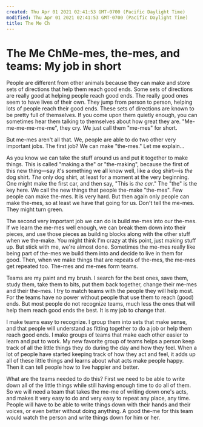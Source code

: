 ```yaml
---
created: Thu Apr 01 2021 02:41:53 GMT-0700 (Pacific Daylight Time)
modified: Thu Apr 01 2021 02:41:53 GMT-0700 (Pacific Daylight Time)
title: The Me Ch
---
```

# The Me ChMe-mes, the-mes, and teams: My job in short

People are different from other animals because they can make and store sets of directions that help them reach good ends.  Some sets of directions are really good at helping people reach good ends.  The really good ones seem to have lives of their own.  They jump from person to person, helping lots of people reach their good ends.  These sets of directions are known to be pretty full of themselves.  If you come upon them quietly enough, you can sometimes hear them talking to themselves about how great they are.  "Me-me-me-me-me-me", they cry.  We just call them "me-mes" for short.

But me-mes aren't all that.  We, people are able to do two other very important jobs.  The first job? We can make "the-mes." Let me explain...  

As you know we can take the stuff around us and put it together to make things.  This is called "making a the" or "the-making", because the first of this new thing—say it's something we all know well, like a dog shirt—is *the* dog shirt.  *The* only dog shirt, at least for a moment at the very beginning.  One might make the first car, and then say, "This is *the car*."  The "the" is the key here.  We call the new things that people the-make "the-mes".  Few people can make the-mes.  It is very hard.  But then again only people can make the-mes, so at least we have that going for us.  Don't tell the me-mes.  They might turn green.

The second very important job we can do is build me-mes into our the-mes.  If we learn the me-mes well enough, we can break them down into their pieces, and use those pieces as building blocks along with the other stuff when we the-make.  You might think I'm crazy at this point, just making stuff up.  But stick with me, we're almost done.  Sometimes the me-mes really like being part of the-mes we build them into and decide to live in them for good.  Then, when we make things that are repeats of the-mes, the me-mes get repeated too.  The-mes and me-mes form teams.

Teams are my paint and my brush.  I search for the best ones, save them, study them, take them to bits, put them back together,  change their me-mes and their the-mes.  I try to match teams with the people they will help most.  For the teams have no power without people that use them to reach (good) ends.  But most people do not recognize teams, much less the ones that will help them reach good ends the best.  It is my job to change that.

I make teams easy to recognize.  I group them into sets that make sense, and that people will understand as fitting together to do a job or help them reach good ends.  I make groups of teams that make each other easier to learn and put to work.  My new favorite group of teams helps a person keep track of all the little things they do during the day and how they feel.  When a lot of people have started keeping track of how they act and feel, it adds up all of these little things and learns about what acts make people happy.  Then it can tell people how to live happier and better.

What are the teams needed to do this? First we need to be able to write down all of the little things while still having enough time to do all of them.  So we will need a team that takes the me-me of writing down one's acts, and makes it very easy to do and very easy to repeat any place, any time.  People will have to be able to write things down with their hands and their voices, or even better without doing anything.  A good the-me for this team would watch the person and write things down for him or her.